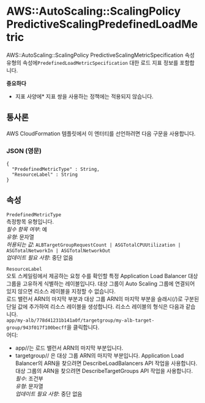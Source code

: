 # AWS::AutoScaling::ScalingPolicy PredictiveScalingPredefinedLoadMetric

AWS::AutoScaling::ScalingPolicy PredictiveScalingMetricSpecification 속성 유형의 속성에`PredefinedLoadMetricSpecification` 대한 로드 지표 정보를 포함합니다.

**중요하다**

- 지표 사양에\* 지표 쌍을 사용하는 정책에는 적용되지 않습니다.

## 통사론

AWS CloudFormation 템플릿에서 이 엔터티를 선언하려면 다음 구문을 사용합니다.

### JSON (영문)

```
{
  "PredefinedMetricType" : String,
  "ResourceLabel" : String
}
```

## 속성

`PredefinedMetricType`  
측정항목 유형입니다.  
_필수 항목 여부_: 예  
_유형_: 문자열  
_허용되는 값_: `ALBTargetGroupRequestCount | ASGTotalCPUUtilization | ASGTotalNetworkIn | ASGTotalNetworkOut`  
_업데이트 필요 사항_: 중단 없음

`ResourceLabel`  
오토 스케일링에서 제공하는 요청 수를 확인할 특정 Application Load Balancer 대상 그룹을 고유하게 식별하는 레이블입니다. 대상 그룹이 Auto Scaling 그룹에 연결되어 있지 않으면 리소스 레이블을 지정할 수 없습니다.  
로드 밸런서 ARN의 마지막 부분과 대상 그룹 ARN의 마지막 부분을 슬래시(/)로 구분된 단일 값에 추가하여 리소스 레이블을 생성합니다. 리소스 레이블의 형식은 다음과 같습니다.  
 `app/my-alb/778d41231b141a0f/targetgroup/my-alb-target-group/943f017f100becff`을 클릭합니다.  
어디:

- app/<load-balancer-name>/<load-balancer-id>는 로드 밸런서 ARN의 마지막 부분입니다.
- targetgroup/<target-group-name>/<target-group-id> 은 대상 그룹 ARN의 마지막 부분입니다.
  Application Load Balancer의 ARN을 찾으려면 DescribeLoadBalancers API 작업을 사용합니다. 대상 그룹의 ARN을 찾으려면 DescribeTargetGroups API 작업을 사용합니다.  
  _필수_: 조건부  
  _유형_: 문자열  
  _업데이트 필요 사항_: 중단 없음
